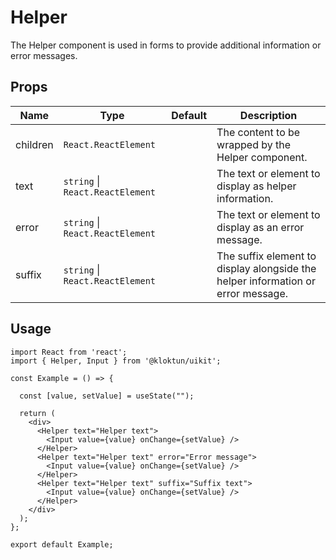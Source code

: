 # Helper

The Helper component is used in forms to provide additional information or error messages.

## Props

| Name         | Type                                                  | Default        | Description                                                                           |
|--------------|-------------------------------------------------------|----------------|---------------------------------------------------------------------------------------|
| children     | `React.ReactElement`                                  |                | The content to be wrapped by the Helper component.                                    |
| text         | `string` \| `React.ReactElement`                       |                | The text or element to display as helper information.                                 |
| error        | `string` \| `React.ReactElement`                       |                | The text or element to display as an error message.                                   |
| suffix       | `string` \| `React.ReactElement`                       |                | The suffix element to display alongside the helper information or error message.      |

## Usage

```tsx
import React from 'react';
import { Helper, Input } from '@kloktun/uikit';

const Example = () => {

  const [value, setValue] = useState("");
  
  return (
    <div>
      <Helper text="Helper text">
        <Input value={value} onChange={setValue} />
      </Helper>
      <Helper text="Helper text" error="Error message">
        <Input value={value} onChange={setValue} />
      </Helper>
      <Helper text="Helper text" suffix="Suffix text">
        <Input value={value} onChange={setValue} />
      </Helper>
    </div>
  );
};

export default Example;
```